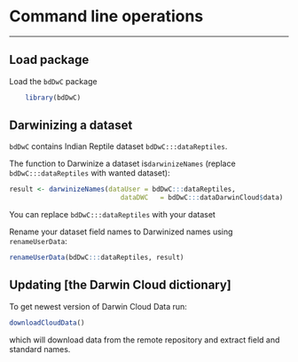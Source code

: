 # Command line operations

---

## Load package
Load the `bdDwC` package
```r
    library(bdDwC)
```

## Darwinizing a dataset

`bdDwC` contains Indian Reptile dataset `bdDwC:::dataReptiles`.


The function to Darwinize a dataset is`darwinizeNames` (replace `bdDwC:::dataReptiles` with wanted dataset):

```r
result <- darwinizeNames(dataUser = bdDwC:::dataReptiles,
                            dataDWC   = bdDwC:::dataDarwinCloud$data)
```
You can replace `bdDwC:::dataReptiles` with your dataset

Rename your dataset field names to Darwinized names using `renameUserData`:

```r
renameUserData(bdDwC:::dataReptiles, result)
```
## Updating [the Darwin Cloud dictionary]

To get newest version of Darwin Cloud Data run:

```r
downloadCloudData()
```
which will download data from the remote repository and extract field and standard names.
